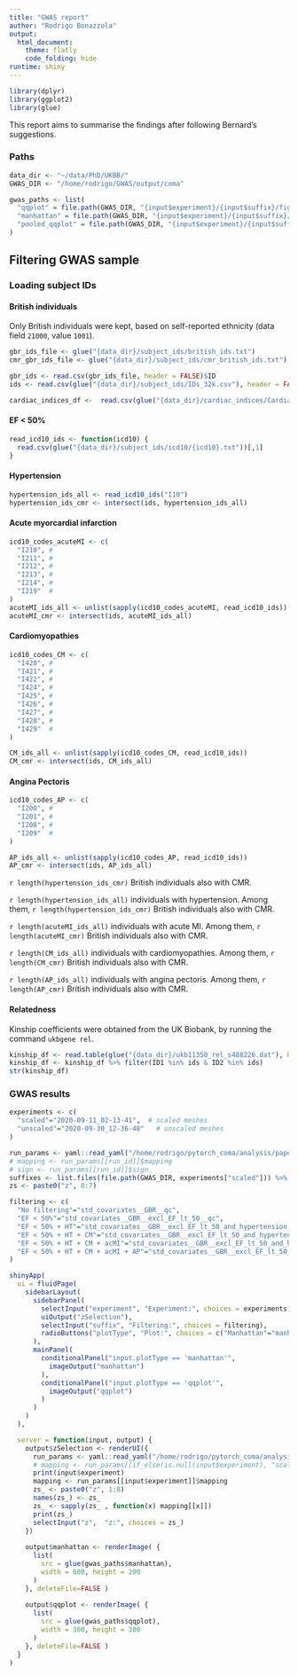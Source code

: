 ```yaml
---
title: "GWAS report"
author: "Rodrigo Bonazzola"
output:
  html_document:
    theme: flatly
    code_folding: hide
runtime: shiny
---
```


```r
library(dplyr)
library(ggplot2)
library(glue)
```
This report aims to summarise the findings after following Bernard's suggestions.

### Paths
```r
data_dir <- "~/data/PhD/UKBB/"
GWAS_DIR <- "/home/rodrigo/GWAS/output/coma"

gwas_paths <- list(
  "qqplot" = file.path(GWAS_DIR, "{input$experiment}/{input$suffix}/figures/GWAS__{as.character(input$z)}__{input$suffix}__QQ-plot.png"),
  "manhattan" = file.path(GWAS_DIR, "{input$experiment}/{input$suffix}/figures/GWAS__{as.character(input$z)}__{input$suffix}__manhattan.png"),
  "pooled_qqplot" = file.path(GWAS_DIR, "{input$experiment}/{input$suffix}/figures/GWAS__all__QQ-plot.png")
)

```

## Filtering GWAS sample
### Loading subject IDs
#### British individuals
Only British individuals were kept, based on self-reported ethnicity (data field `21000`, value `1001`).
```r
gbr_ids_file <- glue("{data_dir}/subject_ids/british_ids.txt")
cmr_gbr_ids_file <- glue("{data_dir}/subject_ids/cmr_british_ids.txt")
```

```r
gbr_ids <- read.csv(gbr_ids_file, header = FALSE)$ID
ids <- read.csv(glue("{data_dir}/subject_ids/IDs_32k.csv"), header = FALSE)$V1
```

```r
cardiac_indices_df <-  read.csv(glue("{data_dir}/cardiac_indices/Cardiac_Function_Indexes_11350.csv"))
```

#### EF < 50%
```r
read_icd10_ids <- function(icd10) {
  read.csv(glue("{data_dir}/subject_ids/icd10/{icd10}.txt"))[,1]
}
```

#### Hypertension
```r
hypertension_ids_all <- read_icd10_ids("I10")
hypertension_ids_cmr <- intersect(ids, hypertension_ids_all)
```

#### Acute myorcardial infarction
```r
icd10_codes_acuteMI <- c(
  "I210", # 
  "I211", #
  "I212", #
  "I213", #
  "I214", #
  "I219"  #
)
acuteMI_ids_all <- unlist(sapply(icd10_codes_acuteMI, read_icd10_ids))
acuteMI_cmr <- intersect(ids, acuteMI_ids_all)
```

#### Cardiomyopathies
```r
icd10_codes_CM <- c(
  "I420", #
  "I421", #
  "I422", #
  "I424", #
  "I425", #
  "I426", #
  "I427", #
  "I428", #
  "I429"  #
)

CM_ids_all <- unlist(sapply(icd10_codes_CM, read_icd10_ids))
CM_cmr <- intersect(ids, CM_ids_all)
```

#### Angina Pectoris
```r
icd10_codes_AP <- c(
  "I200", #
  "I201", #
  "I208", #
  "I209"  #
)

AP_ids_all <- unlist(sapply(icd10_codes_AP, read_icd10_ids))
AP_cmr <- intersect(ids, AP_ids_all)
```

`r length(hypertension_ids_cmr)` British individuals also with CMR.

`r length(hypertension_ids_all)` individuals with hypertension.
Among them, `r length(hypertension_ids_cmr)` British individuals also with CMR.

`r length(acuteMI_ids_all)` individuals with acute MI.
Among them, `r length(acuteMI_cmr)` British individuals also with CMR.

`r length(CM_ids_all)` individuals with cardiomyopathies.
Among them, `r length(CM_cmr)` British individuals also with CMR.

`r length(AP_ids_all)` individuals with angina pectoris.
Among them, `r length(AP_cmr)` British individuals also with CMR.

#### Relatedness
Kinship coefficients were obtained from the UK Biobank, by running the command `ukbgene rel`.

```r
kinship_df <- read.table(glue("{data_dir}/ukb11350_rel_s488226.dat"), header = TRUE)
kinship_df <- kinship_df %>% filter(ID1 %in% ids & ID2 %in% ids)
str(kinship_df)
```


### GWAS results
```r
experiments <- c(
  "scaled"="2020-09-11_02-13-41",  # scaled meshes
  "unscaled"="2020-09-30_12-36-48"   # unscaled meshes
)

run_params <- yaml::read_yaml("/home/rodrigo/pytorch_coma/analysis/paper_z_mapping_parameters.yaml")
# mapping <- run_params[[run_id]]$mapping
# sign <- run_params[[run_id]]$sign
suffixes <- list.files(file.path(GWAS_DIR, experiments["scaled"])) %>% .[grepl("std", .)]
zs <- paste0("z", 0:7)

filtering <- c(
  "No filtering"="std_covariates__GBR__qc",
  "EF < 50%"="std_covariates__GBR__excl_EF_lt_50__qc",
  "EF < 50% + HT"="std_covariates__GBR__excl_EF_lt_50_and_hypertension__qc",
  "EF < 50% + HT + CM"="std_covariates__GBR__excl_EF_lt_50_and_hypertension_acuteMI__qc",
  "EF < 50% + HT + CM + acMI"="std_covariates__GBR__excl_EF_lt_50_and_hypertension_acuteMI_Cardiomyopathies__qc",
  "EF < 50% + HT + CM + acMI + AP"="std_covariates__GBR__excl_EF_lt_50_and_hypertension_acuteMI_Cardiomyopathies_AnginaPectoris__qc"
)
```

```r
shinyApp(
  ui = fluidPage(
    sidebarLayout(
      sidebarPanel(
        selectInput("experiment", "Experiment:", choices = experiments, selected = "2020-09-11_02-13-41"),
        uiOutput("zSelection"),
        selectInput("suffix", "Filtering:", choices = filtering),
        radioButtons("plotType", "Plot:", choices = c("Manhattan"="manhattan", "QQ plot"="qqplot"))
      ),
      mainPanel(
        conditionalPanel("input.plotType == 'manhattan'",
          imageOutput("manhattan")
        ),
        conditionalPanel("input.plotType == 'qqplot'",
          imageOutput("qqplot")
        )
      )
    )
  ),

  server = function(input, output) {
    output$zSelection <- renderUI({
      run_params <- yaml::read_yaml("/home/rodrigo/pytorch_coma/analysis/paper_z_mapping_parameters.yaml")
      # mapping <- run_params[[if_else(is.null(input$experiment), "scaled", input$experiment)]]$mapping
      print(input$experiment)
      mapping <- run_params[[input$experiment]]$mapping
      zs_ <- paste0("z", 1:8)
      names(zs_) <- zs_
      zs_ <- sapply(zs_ , function(x) mapping[[x]])
      print(zs_)
      selectInput("z",  "z:", choices = zs_)
    })
    
    output$manhattan <- renderImage( { 
      list(
        src = glue(gwas_paths$manhattan),
        width = 600, height = 200
      ) 
    }, deleteFile=FALSE )
    
    output$qqplot <- renderImage( { 
      list(
        src = glue(gwas_paths$qqplot),
        width = 300, height = 300
      ) 
    }, deleteFile=FALSE )
  }
)
```